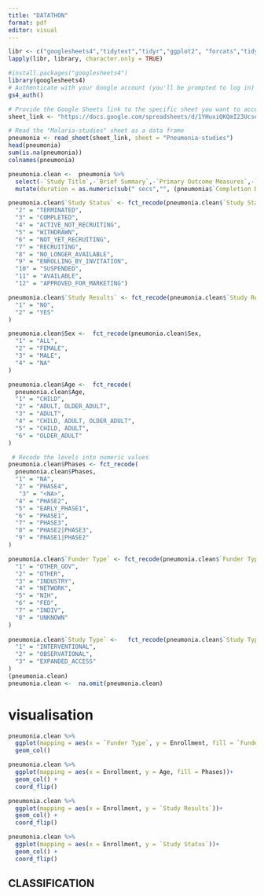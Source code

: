 ---
title: "DATATHON"
format: pdf
editor: visual
---

```{r}
libr <- c("googlesheets4","tidytext","tidyr","ggplot2", "forcats","tidyverse")
lapply(libr, library, character.only = TRUE)
```

```{r}
#install.packages("googlesheets4")
library(googlesheets4)
# Authenticate with your Google account (you'll be prompted to log in)
gs4_auth()

# Provide the Google Sheets link to the specific sheet you want to access
sheet_link <- "https://docs.google.com/spreadsheets/d/1YHuxiQKQmI23UcseEEYL-B7cXD6v6vtVr8iA6wKf3lg/edit#gid=1422694223"

# Read the "Malaria-studies" sheet as a data frame
pneumonia <- read_sheet(sheet_link, sheet = "Pneumonia-studies")
head(pneumonia)
sum(is.na(pneumonia))
colnames(pneumonia)
```

```{r}
pneumonia.clean <-  pneumonia %>%
  select(-`Study Title`,-`Brief Summary`,-`Primary Outcome Measures`,-`NCT Number`,-`Study URL`,-`Secondary Outcome Measures`,-`Other Outcome Measures`, -`Start Date`, -`Primary Completion Date`, - `Completion Date`, -`First Posted`, -`Last Update Posted`,-Conditions,-Interventions,-Sponsor,-Collaborators,-`Study Design`,-`Other IDs`,-Locations,-`Study Documents`,-Acronym,-`Results First Posted`) %>%
  mutate(duration = as.numeric(sub(" secs","", (pneumonia$`Completion Date` - pneumonia$`Start Date`)/86400))) #duration of study

```

```{r}
pneumonia.clean$`Study Status` <- fct_recode(pneumonia.clean$`Study Status`, "1" = "UNKNOWN",
  "2" = "TERMINATED",
  "3" = "COMPLETED",
  "4" = "ACTIVE_NOT_RECRUITING",
  "5" = "WITHDRAWN",
  "6" = "NOT_YET_RECRUITING",
  "7" = "RECRUITING",
  "8" = "NO_LONGER_AVAILABLE",
  "9" = "ENROLLING_BY_INVITATION",
  "10" = "SUSPENDED",
  "11" = "AVAILABLE",
  "12" = "APPROVED_FOR_MARKETING")

pneumonia.clean$`Study Results` <- fct_recode(pneumonia.clean$`Study Results`,
  "1" = "NO",
  "2" = "YES"
)

pneumonia.clean$Sex <-  fct_recode(pneumonia.clean$Sex,
  "1" = "ALL",
  "2" = "FEMALE",
  "3" = "MALE",
  "4" = "NA"
)

pneumonia.clean$Age <-  fct_recode(
  pneumonia.clean$Age,
  "1" = "CHILD",
  "2" = "ADULT, OLDER_ADULT",
  "3" = "ADULT",
  "4" = "CHILD, ADULT, OLDER_ADULT",
  "5" = "CHILD, ADULT",
  "6" = "OLDER_ADULT"
)

 # Recode the levels into numeric values
pneumonia.clean$Phases <- fct_recode(
  pneumonia.clean$Phases,
  "1" = "NA",
  "2" = "PHASE4",
   "3" = "<NA>",
  "4" = "PHASE2",
  "5" = "EARLY_PHASE1",
  "6" = "PHASE1",
  "7" = "PHASE3",
  "8" = "PHASE2|PHASE3",
  "9" = "PHASE1|PHASE2"
)

pneumonia.clean$`Funder Type` <- fct_recode(pneumonia.clean$`Funder Type`,
  "1" = "OTHER_GOV",
  "2" = "OTHER",
  "3" = "INDUSTRY",
  "4" = "NETWORK",
  "5" = "NIH",
  "6" = "FED",
  "7" = "INDIV",
  "8" = "UNKNOWN"
)
 
pneumonia.clean$`Study Type` <-   fct_recode(pneumonia.clean$`Study Type`,
  "1" = "INTERVENTIONAL",
  "2" = "OBSERVATIONAL",
  "3" = "EXPANDED_ACCESS"
)
(pneumonia.clean)
pneumonia.clean <-  na.omit(pneumonia.clean)
```

# visualisation

```{r}
pneumonia.clean %>%
  ggplot(mapping = aes(x = `Funder Type`, y = Enrollment, fill = `Funder Type`)) +
  geom_col()

pneumonia.clean %>%
  ggplot(mapping = aes(x = Enrollment, y = Age, fill = Phases))+
  geom_col() + 
  coord_flip()

pneumonia.clean %>%
  ggplot(mapping = aes(x = Enrollment, y = `Study Results`))+
  geom_col() + 
  coord_flip()
```

```{r}
pneumonia.clean %>%
  ggplot(mapping = aes(x = Enrollment, y = `Study Status`))+
  geom_col() + 
  coord_flip()
```

## CLASSIFICATION

```{r}

```

